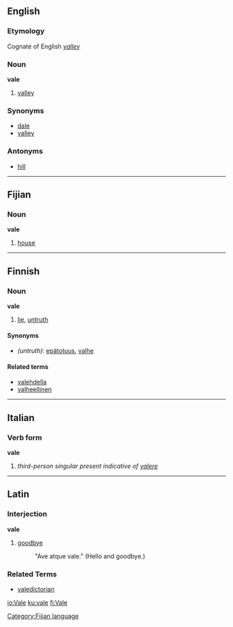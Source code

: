 ==English==
===Etymology===
Cognate of English ''[[valley]]''
===Noun===
'''vale'''

# [[valley]]

===Synonyms===
*[[dale]]
*[[valley]]

===Antonyms===
*[[hill]]

----

==Fijian==
===Noun===
'''vale'''

# [[house]]

----

==Finnish==

===Noun===
'''vale'''

# [[lie]], [[untruth]]

====Synonyms====
*''(untruth)'': [[epätotuus]], [[valhe]]

====Related terms====
*[[valehdella]]
*[[valheellinen]]

----

==Italian==
===Verb form===
'''vale'''

# ''third-person singular present indicative of [[valere]]''

----

==Latin==
===Interjection===
'''vale'''

# [[goodbye]]
#:  "Ave atque vale."  (Hello and goodbye.)

===Related Terms===
*[[valedictorian]]
[[Category:Fijian language]]

[[io:Vale]]
[[ku:vale]]
[[fi:Vale]]